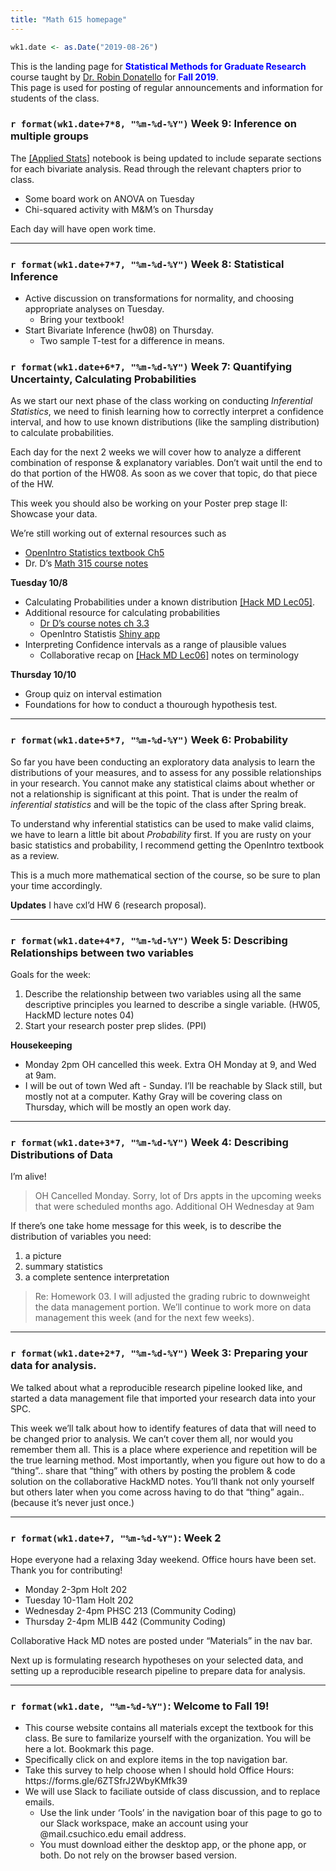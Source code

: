 ```yaml
---
title: "Math 615 homepage"
---
```


```r
wk1.date <- as.Date("2019-08-26")
```

This is the landing page for <span style="color:blue">**Statistical Methods for Graduate Research**</span> course taught by [Dr. Robin Donatello](http://www.norcalbiostat.com) for <span style="color:blue">**Fall 2019**</span>.   
This page is used for posting of regular announcements and information for students of the class. 


<!----

### 12/xx/18 - Final Exam. 10-12noon. Holt 155

<span style="color:red">**Office Hours for Finals Week**</span> 

* Tuesday 2-4pm, Holt 155

<span style="color:red">**Allowed Exam Materials**</span> 

* The [[OFFICIAL]](https://norcalbiostat.github.io/MATH615/FinalDocs/FinalExam_Fall17_Supplemental.pdf) supplemental information and analyses for the Outlook on Life Survey. 
    - Print these pages. Ensure that you understand what models are being fit and how to read the output. You are allowed to write notes on these pages.
    - Be prepared to answer questions about modeling and interpreting these analyses. 
* Paper on [Smoking Behavior of US Youth](FinalDocs/Smoking behavior child welfare - Fettes 2011.pdf).
    - Print, read, comment on, and bring to the final. 
    - Be prepared to answer questions about the methods, models, and results.
* A calculator
* Up to 2 pages of additional notes (does not include your notes on the supplemental output)

    
Additional information on this new survey, such as full wording of the question on how the variables were coded can be found in the [[codebook]](https://norcalbiostat.github.io/MATH615/FinalDocs/OOL%20Codebook.pdf) and [[survey questionnaire]](https://norcalbiostat.github.io/MATH615/FinalDocs/OOL%20Questionnaire.pdf). **Do not bring these to the final**. They are for you to use as reference material while you are learning to understand this survey.   

<span style="color:red">**Review List**</span> 
This final exam is comprehensive in that everything in this class builds upon previous topics. 
Here are a list of topics to review. All topics have equal importance, regardless of the time that was spent on each topic during class. 

* Probability
* Creating and interpreting confidence intervals
* Assumptions for statistical methods to be valid
* Generalizability, representativeness, bias, sampling frame
* Statistical Analysis Procedures: 
    - Two-sample T-tests for means and proportions
    - ANOVA and $\chi^{2}$ for multiple samples
    - Linear and Logistic regression.
* Identifying confounders, moderators and covariates. 
* Interpreting regression coefficients and making predictions using models. 
    - from linear and logistic models
    - using continuous and categorical variables



### 12/10/18 - Week 15

* Poster building week! See the project page for instructions. 
    - Drafts are due Thu 11/13, Peer review on Sat 12/15
    - Final version due (as printed) on Wed 12/19
* Take Home Final exam 
    - Handed out Wed 12/12 (Estimated) - no later than Friday 12/14. 
    - Due Friday 12/21
* **Office Hours**
    - Victoria (Poster design): 
      * Tue 10-10:45 MLIB Math tutor lab (4th floor)
      * Thu 12:45-1:45 Holt 155  
    - Me (Holt 202)
      * Mon 12/10 3-4pm
      * Tue 12/11 2-4pm - Community Coding (MLIB 442)
      * Wed 12/12 1-3pm
      * Thu 12/13 10-11am
      * Tue 12/18 2-3pm
      * Wed 12/19 10-11am
      * Thu 12/20 1-2pm
      
    

### 12/3/18 - Week 14
* You should be working on finishing the regression assignment, and Poster Prep Stage III this week. 
* You will be building models, and having to decide which model fits the data best using different criteria. 
    
### 11/26/18 - [Week 13](https://norcalbiostat.github.io/MATH615/wk/wk13.html)
<span style="color:red">**Summary of schedule updates**</span>   

* MLR assignment has been re-drafted and cut down significantly
* Poster prep stage III will not have a peer review
* Final we be take home, poster presentations will occur during the 2 hour final period. 

This week, let's ease back into things. Try to come back to "normal", when life is anything but normal.  

* Tuesday - Section review, recap, reorient
* Thursday - Logistic regression


### 11/19/18 - Fall Break. 
* Don't think about school, assignments or anything. 
* Please take some time to be among your family and practice self care in this incredibly stressful time. 


### 11/12/18 - Week 12 - Campus closed due to the Camp Fire
* Please check in with me on Slack or email to let me know you're OK (or if you're not OK. I want to know that too!)
* If you lived in the fire affected area please let me know. I want to support you in any way I can to finish the semester. Please check out campus resources: https://www.csuchico.edu/campfire/assistance.shtml 
* If you were not affected, please consider volunteering to help out those that have been, and/or helping raise funds through the Wildcats Rise Fire recovery fund https://app.mobilecause.com/vf/WildcatsRise 


### 11/6/18 - [Week 11](https://norcalbiostat.github.io/MATH615/wk/wk11.html)
* Tuesday: Writing and interpreting multivariable models
* Thursday: Moderation vs Confounding (bad lecture, too distracted)


### 10/30/18 - [Week 10](https://norcalbiostat.github.io/MATH615/wk/wk10.html)
* Tuesday: Moderation. What happens if we throw another variable into the mix? 
* Thursday: Study design. How to set yourself up for success in research. 


### 10/23/18 - [Week 9](https://norcalbiostat.github.io/MATH615/wk/wk09.html)
* Tuesday - Analysis of categorical data using $\chi^{2}$ tests
    - Additional lecture notes (lec03_cda) can be found on this topic under [Materials/Lecture notes](https://norcalbiostat.github.io/MATH615/notes.html)
* Thursday - Correlation and Regression



### 10/16/17 - [Week 8](https://norcalbiostat.github.io/MATH615/wk/wk08.html)
* Comments on foundations assignment
    - CI and HT are statements about the population, not the sample
    - CI is a range of plausible values, need to compare interval to hypothesized value. 
    - Great resource for more learning: [Open Intro Statistics](https://www.openintro.org/stat/textbook.php) Chapter 4 (free pdf)
    - Short worksheet for practice writing/conducting hypothesis tests. 
* Tuesday - comparing two means using a T-test for a difference in means
* Thursday - Analysis of Variance for comparing means across multiple groups
    - Lots of board work today
* Reading and reference material posted on schedule



--->

### `r format(wk1.date+7*8, "%m-%d-%Y")` Week 9: Inference on multiple groups

The [[Applied Stats]](https://norcalbiostat.github.io/AppliedStatistics_notes/) notebook is being updated to include separate sections for each bivariate analysis. Read through the relevant chapters prior to class. 

* Some board work on ANOVA on Tuesday
* Chi-squared activity with M&M's on Thursday

Each day will have open work time. 


---

### `r format(wk1.date+7*7, "%m-%d-%Y")` Week 8: Statistical Inference

* Active discussion on transformations for normality, and choosing appropriate analyses on Tuesday.
    - Bring your textbook!
* Start Bivariate Inference (hw08) on Thursday.
    - Two sample T-test for a difference in means. 


### `r format(wk1.date+6*7, "%m-%d-%Y")` Week 7: Quantifying Uncertainty, Calculating Probabilities

As we start our next phase of the class working on conducting _Inferential Statistics_, we need to finish learning how to correctly interpret a confidence interval, and how to use known distributions (like the sampling distribution) to calculate probabilities.  

Each day for the next 2 weeks we will cover how to analyze a different combination of response & explanatory variables. Don't wait until the end to do that portion of the HW08. As soon as we cover that topic, do that piece of the HW. 

This week you should also be working on your Poster prep stage II: Showcase your data.  

We're still working out of external resources such as 

* [OpenIntro Statistics textbook Ch5](https://leanpub.com/openintro-statistics)
* Dr. D's [Math 315 course notes](https://norcalbiostat.github.io/MATH315/reading/RAD_course_notes_f19.pdf) 


**Tuesday 10/8**  

* Calculating Probabilities under a known distribution [[Hack MD Lec05]](https://hackmd.io/@norcalbiostat/math615_lec05). 
* Additional resource for calculating probabilities
    - [Dr D's course notes ch 3.3](https://www.youtube.com/watch?v=Bv9iY8-UzYw&feature=youtu.be)
    - OpenIntro Statistis [Shiny app](https://gallery.shinyapps.io/dist_calc/)
* Interpreting Confidence intervals as a range of plausible values  
    - Collaborative recap on [[Hack MD Lec06]](https://hackmd.io/@norcalbiostat/math615_lec06) notes on terminology

    
**Thursday 10/10**

* Group quiz on interval estimation
* Foundations for how to conduct a thourough hypothesis test.   

---

### `r format(wk1.date+5*7, "%m-%d-%Y")` Week 6: Probability

So far you have been conducting an exploratory data analysis to learn the distributions of your measures, and to assess for any possible relationships in your research. You cannot make any statistical claims about whether or not a relationship is significant at this point. That is under the realm of _inferential statistics_ and will be the topic of the class after Spring break. 

To understand why inferential statistics can be used to make valid claims, we have to learn a little bit about _Probability_ first. If you are rusty on your basic statistics and probability, I recommend getting the OpenIntro textbook as a review. 

This is a much more mathematical section of the course, so be sure to plan your time accordingly. 

**Updates** I have cxl'd HW 6 (research proposal). 

---

### `r format(wk1.date+4*7, "%m-%d-%Y")` Week 5: Describing Relationships between two variables

Goals for the week: 

1. Describe the relationship between two variables using all the same descriptive principles you learned to describe a single variable. (HW05, HackMD lecture notes 04)
2. Start your research poster prep slides. (PPI)

**Housekeeping**

* Monday 2pm OH cancelled this week. Extra OH Monday at 9, and Wed at 9am.
* I will be out of town Wed aft - Sunday. I'll be reachable by Slack still, but mostly not at a computer. Kathy Gray will be covering class on Thursday, which will be mostly an open work day. 


----

### `r format(wk1.date+3*7, "%m-%d-%Y")` Week 4: Describing Distributions of Data

I'm alive!

> OH Cancelled Monday. Sorry, lot of Drs appts in the upcoming weeks that were scheduled months ago. 
> Additional OH Wednesday at 9am

If there's one take home message for this week, is to describe the distribution of variables you need: 

1. a picture
2. summary statistics
3. a complete sentence interpretation

> Re: Homework 03. I will adjusted the grading rubric to downweight the data management portion. 
> We'll continue to work more on data management this week (and for the next few weeks).



---

### `r format(wk1.date+2*7, "%m-%d-%Y")` Week 3: Preparing your data for analysis.

We talked about what a reproducible research pipeline looked like, and started a data management file that imported your research data into your SPC. 

This week we'll talk about how to identify features of data that will need to be changed prior to analysis. We can't cover them all, nor would you remember them all. This is a place where experience and repetition will be the true learning method. Most importantly, when you figure out how to do a "thing".. share that "thing" with others by posting the problem & code solution on the collaborative HackMD notes. You'll thank not only yourself but others later when you come across having to do that "thing" again.. (because it's never just once.) 

----


### `r format(wk1.date+7, "%m-%d-%Y")`: Week 2

Hope everyone had a relaxing 3day weekend. Office hours have been set. Thank you for contributing! 

* Monday 2-3pm Holt 202
* Tuesday 10-11am Holt  202
* Wednesday 2-4pm PHSC 213 (Community Coding)
* Thursday 2-4pm MLIB 442 (Community Coding)

Collaborative Hack MD notes are posted under "Materials" in the nav bar. 

Next up is formulating research hypotheses on your selected data, and setting up a reproducible research pipeline to prepare data for analysis. 

----

### `r format(wk1.date, "%m-%d-%Y")`: Welcome to Fall 19!

* This course website contains all materials except the textbook for this class. Be sure to familarize yourself with the organization. You will be here a lot. Bookmark this page.
* Specifically click on and explore items in the top navigation bar. 
* Take this survey to help choose when I should hold Office Hours: https://forms.gle/6ZTSfrJ2WbyKMfk39 
* We will use Slack to faciliate outside of class discussion, and to replace emails. 
    - Use the link under 'Tools' in the navigation boar of this page to go to our Slack workspace, make an account using your @mail.csuchico.edu email address. 
    - You must download either the desktop app, or the phone app, or both. Do not rely on the browser based version. 

